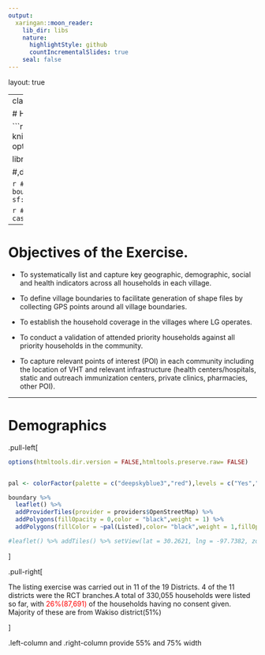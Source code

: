 ```yaml
---
output:
  xaringan::moon_reader:
    lib_dir: libs
    nature:
      highlightStyle: github
      countIncrementalSlides: true
    seal: false 
---
```


layout: true 


---
class: right, bottom
background-image: url(LG4196-min.jpg)
background-size: cover

# Household Listing report(draft i) 


```r

knitr::opts_chunk$set(cache=FALSE,cache.lazy=FALSE,warning=FALSE,message=FALSE,echo=FALSE)
options(htmltools.dir.version = FALSE,htmltools.preserve.raw= FALSE) 

library(geodaData)
library(sf)
library(tmap)
library(leaflet)
library(dplyr)
library(stringr)

#,dpi=600,fig.width=7,fig.height =4
```

```r
#retrieving the shae files
summary_shape <- sf::st_read("./summary_shp2/summary_shape.shp")
boundary <- sf::st_read("./summary_shp2/Uganda_Boundary(I).shp")
branch_shape <- sf::st_read("./summary_shp2/lg_districts.shp")
```

```r
#data cleaning and creation 
branch_shape_revised <- branch_shape %>% mutate(Listed = case_when(str_to_title(DName2019) %in% summary_shape$Distrct~"Yes",TRUE~"No")) 
```


---

# Objectives of the Exercise.


-   To systematically list and capture key geographic, demographic, social and health indicators across all households in each village.

-   To define village boundaries to facilitate generation of shape files by collecting GPS points around all village boundaries.

-   To establish the household coverage in the villages where LG operates.

-   To conduct a validation of attended priority households against all priority households in the community.

-   To capture relevant points of interest (POI) in each community including the location of VHT and relevant infrastructure (health centers/hospitals, static and outreach immunization centers, private clinics, pharmacies, other POI).


---

# Demographics 

.pull-left[
```r
options(htmltools.dir.version = FALSE,htmltools.preserve.raw= FALSE) 


pal <- colorFactor(palette = c("deepskyblue3","red"),levels = c("Yes","No"))

boundary %>%
  leaflet() %>%
  addProviderTiles(provider = providers$OpenStreetMap) %>%
  addPolygons(fillOpacity = 0,color = "black",weight = 1) %>%
  addPolygons(fillColor = ~pal(Listed),color= "black",weight = 1,fillOpacity = .9,stroke = T,data = branch_shape_revised)

#leaflet() %>% addTiles() %>% setView(lat = 30.2621, lng = -97.7382, zoom = 17)
```
]

.pull-right[

The listing exercise was carried out in 11 of the 19 Districts. 4 of the 11 districts were the RCT branches.A total of 330,055 households were listed so far, with [26%(87,691) ]{style="color:red"} of the households having no consent given. Majority of these are from Wakiso district(51%)

]

.left-column and .right-column provide 55% and 75% width




